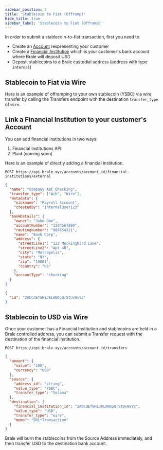 ```yaml
---
sidebar_position: 3
title: 'Stablecoin to Fiat (Offramp)'
hide_title: true
sidebar_label: 'Stablecoin to Fiat (Offramp)'
---
```


<Intro
  heading="Stablecoin to Fiat (Offramp)"
  subheading="Brale makes it easy for you and your customers to convert stablecoins into USD via wire transfer or ACH."
/>

In order to submit a stablecoin-to-fiat transaction, first you need to:

- Create an [Account](/docs/key-concepts/accounts) respresenting your customer
- Create a [Financial Institution](/docs/key-concepts/financial-institutions) which is your customer's bank account where Brale will deposit USD
- Deposit stablecoins to a Brale custodial address (address with type `internal`)

## Stablecoin to Fiat via Wire

Here is an example of offramping to your own stablecoin (YSBC) via wire transfer by calling the Transfers endpoint with the destination `transfer_type` of `wire`.

## Link a Financial Institution to your customer's Account

You can add financial institutions in two ways:

1. Financial Institutions API
2. Plaid (coming soon)

Here is an example of directly adding a financial institution.

```shell
POST https://api.brale.xyz/accounts/account_id/financial-institutions/external
```

```json title="Request" showLineNumbers
{
  "name": "Company ABC Checking",
  "transfer_type": ["Ach", "Wire"],
  "metadata": {
    "nickname": "Payroll Account",
    "createdBy": "InternalUser123"
  },
  "bankDetails": {
    "owner": "John Doe",
    "accountNumber": "1234567890",
    "routingNumber": "987654321",
    "name": "Bank Corp",
    "address": {
      "streetLine1": "123 Mockingbird Lane",
      "streetLine2": "Apt 4B",
      "city": "Metropolis",
      "state": "NY",
      "zip": "10001",
      "country": "US"
    },
    "accountType": "checking"
  }
}
```

```json title="Response" showLineNumbers
{
  "id": "2AbCdEfGHiJkLmN0pQrStUvWxYz"
}
```

## Stablecoin to USD via Wire

Once your customer has a Financial Institution and stablecoins are held in a Brale controlled address, you can submit a Transfer request with the destination of the financial institution.

```shell
POST https://api.brale.xyz/accounts/account_id/transfers
```

```json title="Request" showLineNumbers
{
  "amount": {
    "value": "100",
    "currency": "USD"
  },
  "source": {
    "address_id": "string",
    "value_type": "YSBC",
    "transfer_type": "Solana"
  },
  "destination": {
    "financial_institution_id": "2AbCdEfGHiJkLmN0pQrStUvWxYz",
    "value_type": "USD",
    "transfer_type": "wire",
    "memo": "BRL*Transaction"
  }
}
```

Brale will burn the stablecoins from the Source Address immediately, and then transfer USD to the destination bank account.
